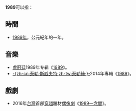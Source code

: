 '''1989'''可以指：

==時間==
*[[1989年|1989年]]，公元紀年的一年。

==音樂==
* [[盧冠廷|盧冠廷]]1989年专辑《[[1989_(盧冠廷專輯)|1989]]》。
* [[泰勒·斯威夫特|-{zh-cn:泰勒·斯威夫特;zh-tw:泰勒絲;}-]]2014年專輯《[[1989_(泰勒·斯威夫特专辑)|1989]]》。

==戲劇==
* 2016年[[台灣|台灣]]首部[[穿越|穿越]]題材[[偶像劇|偶像劇]]《[[1989一念間|1989一念間]]》。

{{disambig|Cat=數字消歧義}}